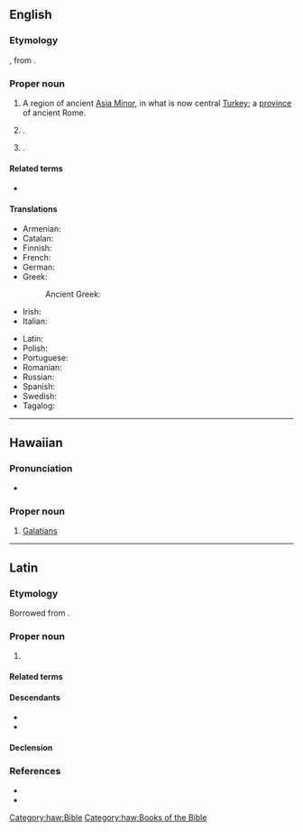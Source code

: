 ==English==
{{wikipedia|Galatia (disambiguation)}}

===Etymology===
{{lbor|en|la|Galatia}}, from {{der|en|grc|Γαλατία}}.

===Proper noun===
{{en-proper noun}}

# A region of ancient [[Asia Minor]], in what is now central [[Turkey]]; a [[province]] of ancient Rome.
# {{place|en|village|co/Saline County|s/Illinois}}.
# {{place|en|city|co/Barton County|s/Kansas}}.

====Related terms====
* {{l|en|Galatians}}

====Translations====
{{trans-top|region of Asia Minor}}
* Armenian: {{t|hy|Գաղատիա}}
* Catalan: {{t|ca|Galàcia|f}}
* Finnish: {{t+|fi|Galatia}}
* French: {{t+|fr|Galatie|f}}
* German: {{t+|de|Galatien|n}}
* Greek:
*: Ancient Greek: {{t|grc|Γαλατία|f}}
* Irish: {{t|ga|Galáit|f|alt=an Ghaláit}}
* Italian: {{t|it|Galazia|f}}
{{trans-mid}}
* Latin: {{t|la|Galatia|f}}
* Polish: {{t+|pl|Galacja|f}}
* Portuguese: {{t+|pt|Galácia|f}}
* Romanian: {{t+|ro|Galatia|f}}
* Russian: {{t+|ru|Галатия|f}}
* Spanish: {{t|es|Galacia|f}}
* Swedish: {{t+|sv|Galatien|n}}
* Tagalog: {{t|tl|Galasya}}
{{trans-bottom}}

----

==Hawaiian==

===Pronunciation===
* {{haw-IPA}}

===Proper noun===
{{haw-proper noun}}

# [[Galatians]] {{gloss|book of the Bible}}

[[Category:haw:Bible]]
[[Category:haw:Books of the Bible]]

----

==Latin==

===Etymology===
Borrowed from {{bor|la|grc|Γᾰλᾰτῐ́ᾱ}}.

===Proper noun===
{{la-proper noun|Galatīa<1.loc>}}

# {{l|en|Galatia}} {{gloss|region of [[Anatolia]], later a Roman province}}
#: {{holo|la|Anatolia}}
#: {{mero|la|Ancyra|Pessinus|Rosologiacum|Tavium}}

====Related terms====
{{col3|la
|Galata
|galaticor
|Galaticus
}}

====Descendants====
* {{desc|en|Galatia}}
* {{desc|fr|Galatie}}

====Declension====
{{la-ndecl|Galatīa<1.loc>}}

===References===
* {{R:L&S}}
* {{R:Gaffiot}}

{{c|la|Ancient Near East|Ancient Rome|History of Turkey}}